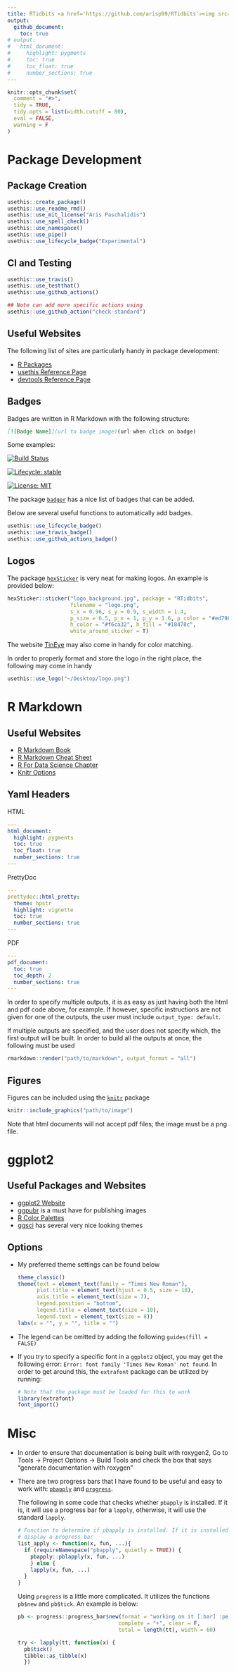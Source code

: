 ```yaml
---
title: RTidbits <a href='https://github.com/arisp99/RTidbits'><img src='logo.png' align="right" height="139" /></a>
output:
  github_document:
    toc: true
# output:
#   html_document:
#     highlight: pygments
#     toc: true
#     toc_float: true
#     number_sections: true
---
```


<!-- Code for Website -->
<!-- ```{r, echo = F} -->
<!-- htmltools::img(src = knitr::image_uri("logo.png"),  -->
<!--                alt = 'logo',  -->
<!--                style = 'position:absolute; top:0; right:0; height:130px; padding:10px;') -->
<!-- ``` -->
               
```r
knitr::opts_chunk$set(
  comment = "#>",
  tidy = TRUE,
  tidy.opts = list(width.cutoff = 80),
  eval = FALSE,
  warning = F
)
```

# Package Development

## Package Creation
```r
usethis::create_package()
usethis::use_readme_rmd()
usethis::use_mit_license("Aris Paschalidis")
usethis::use_spell_check()
usethis::use_namespace()
usethis::use_pipe()
usethis::use_lifecycle_badge("Experimental")
```

## CI and Testing
```r
usethis::use_travis()
usethis::use_testthat()
usethis::use_github_actions()

## Note can add more specific actions using
usethis::use_github_action("check-standard")
```

## Useful Websites

The following list of sites are particularly handy in package development:

* [R Packages](http://r-pkgs.had.co.nz/)
* [usethis Reference Page](https://usethis.r-lib.org/reference/index.html)
* [devtools Reference Page](https://devtools.r-lib.org/reference/index.html)

## Badges

Badges are written in R Markdown with the following structure:

```markdown
[![Badge Name]](url to badge image)(url when click on badge)
```

Some examples:

[![Build Status](https://travis-ci.com/arisp99/CAvaccines.svg?branch=master)](https://travis-ci.com/arisp99/CAvaccines)

<!-- [![R build status](https://github.com/OJWatson/coiaf/workflows/R-CMD-check/badge.svg)](https://github.com/OJWatson/coiaf/actions) -->

[![Lifecycle: stable](https://img.shields.io/badge/lifecycle-stable-brightgreen.svg)](https://www.tidyverse.org/lifecycle/#stable)

[![License: MIT](https://img.shields.io/badge/License-MIT-yellow.svg)](https://opensource.org/licenses/MIT)

The package [`badger`](https://github.com/GuangchuangYu/badger) has a nice list
of badges that can be added.

Below are several useful functions to automatically add badges.
```r
usethis::use_lifecycle_badge()
usethis::use_travis_badge()
usethis::use_github_actions_badge()
```

## Logos

The package [`hexSticker`](https://github.com/GuangchuangYu/hexSticker) is very
neat for making logos. An example is provided below:
```r
hexSticker::sticker("logo_background.jpg", package = "RTidbits", 
                    filename = "logo.png", 
                    s_x = 0.96, s_y = 0.9, s_width = 1.4,
                    p_size = 6.5, p_x = 1, p_y = 1.6, p_color = "#ed7980",
                    h_color = "#f6ca32", h_fill = "#18478c", 
                    white_around_sticker = T)
```

The website [TinEye](https://labs.tineye.com/color/) may also come in handy for
color matching.

In order to properly format and store the logo in the right place, the following
may come in handy
```r
usethis::use_logo("~/Desktop/logo.png")
```

# R Markdown

## Useful Websites

* [R Markdown Book](https://bookdown.org/yihui/rmarkdown/)
* [R Markdown Cheat Sheet](https://rstudio.com/wp-content/uploads/2015/02/rmarkdown-cheatsheet.pdf)
* [R For Data Science Chapter](https://r4ds.had.co.nz/r-markdown.html#introduction-18)
* [Knitr Options](https://yihui.org/knitr/options/)

## Yaml Headers

HTML
```yaml
---
html_document:
  highlight: pygments
  toc: true
  toc_float: true
  number_sections: true
---
```

PrettyDoc
```yaml
---
prettydoc::html_pretty:
  theme: hpstr
  highlight: vignette
  toc: true
  number_sections: true
---
```

PDF
```yaml
---
pdf_document:
  toc: true
  toc_depth: 2
  number_sections: true
---
```

In order to specify multiple outputs, it is as easy as just having both the
html and pdf code above, for example. If however, specific instructions are not
given for one of the outputs, the user must include `output_type: default`.

If multiple outputs are specified, and the user does not specify which, the
first output will be built. In order to build all the outputs at once, the
following must be used

```r
rmarkdown::render("path/to/markdown", output_format = "all")
```

## Figures
Figures can be included using the [`knitr`](https://yihui.org/knitr/) package

```r
knitr::include_graphics("path/to/image")
```

Note that html documents will not accept pdf files; the image must be a png file.

# ggplot2

## Useful Packages and Websites

* [ggplot2 Website](https://ggplot2.tidyverse.org/)
* [ggpubr](https://github.com/kassambara/ggpubr) is a must have for publishing
images
* [R Color Palettes](https://www.datanovia.com/en/blog/top-r-color-palettes-to-know-for-great-data-visualization/)
* [ggsci](https://github.com/nanxstats/ggsci) has several very nice looking
themes

## Options
* My preferred theme settings can be found below
  ```r
  theme_classic()
  theme(text = element_text(family = "Times New Roman"),
        plot.title = element_text(hjust = 0.5, size = 10),
        axis.title = element_text(size = 7),
        legend.position = "bottom",
        legend.title = element_text(size = 10),
        legend.text = element_text(size = 8))
  labs(x = "", y = "", title = "")
  ```

* The legend can be omitted by adding the following `guides(fill = FALSE)`

* If you try to specify a specific font in a `ggplot2` object, you may get the
following error: `Error: font family 'Times New Roman' not found`. In order to 
get around this, the `extrafont` package can be utilized by running:

  ```r
  # Note that the package must be loaded for this to work
  library(extrafont)
  font_import()
  ```

# Misc

* In order to ensure that documentation is being built with roxygen2,
Go to Tools -> Project Options -> Build Tools and check the box that says 
"generate documentation with roxygen"

* There are two progress bars that I have found to be useful and
easy to work with: [`pbapply`](https://github.com/psolymos/pbapply) and
[`progress`](https://github.com/r-lib/progress). 

  The following in some code that checks whether `pbapply` is installed. If it is,
it will use a progress bar for a `lapply`, otherwise, it will use the standard
`lapply`.
  ```r
  # Function to determine if pbapply is installed. If it is installed, it will
  # display a progress bar
  list_apply <- function(x, fun, ...){
    if (requireNamespace("pbapply", quietly = TRUE)) {
      pbapply::pblapply(x, fun, ...)
      } else {
      lapply(x, fun, ...)
    }
  }
  ```
  
  Using `progress` is a little more complicated. It utilizes the functions 
  `pb$new` and `pb$tick`. An example is below:
  ```r
  pb <- progress::progress_bar$new(format = "working on it [:bar] :percent eta :eta",
                                  complete = "+", clear = F, 
                                  total = length(tt), width = 60)

  try <- lapply(tt, function(x) {
    pb$tick()
    tibble::as_tibble(x)
    })
  ```


